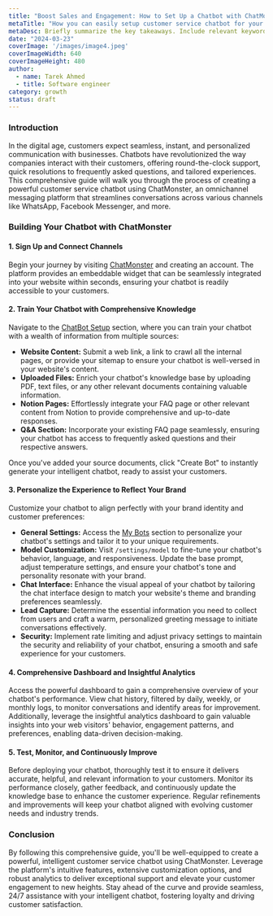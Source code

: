 ```yaml
---
title: "Boost Sales and Engagement: How to Set Up a Chatbot with ChatMonster"
metaTitle: "How you can easily setup customer service chatbot for your website"
metaDesc: Briefly summarize the key takeaways. Include relevant keywords like "customer service chatbot" and "ChatMonster."
date: "2024-03-23"
coverImage: '/images/image4.jpeg'
coverImageWidth: 640
coverImageHeight: 480
author:
  - name: Tarek Ahmed
  - title: Software engineer
category: growth
status: draft
---
```



### Introduction

In the digital age, customers expect seamless, instant, and personalized communication with businesses. Chatbots have revolutionized the way companies interact with their customers, offering round-the-clock support, quick resolutions to frequently asked questions, and tailored experiences. This comprehensive guide will walk you through the process of creating a powerful customer service chatbot using ChatMonster, an omnichannel messaging platform that streamlines conversations across various channels like WhatsApp, Facebook Messenger, and more.

### Building Your Chatbot with ChatMonster

#### 1. Sign Up and Connect Channels

Begin your journey by visiting [ChatMonster](https://www.chatmonster.co/) and creating an account. The platform provides an embeddable widget that can be seamlessly integrated into your website within seconds, ensuring your chatbot is readily accessible to your customers.

#### 2. Train Your Chatbot with Comprehensive Knowledge

Navigate to the [ChatBot Setup](https://www.chatmonster.co/chatbot/setup) section, where you can train your chatbot with a wealth of information from multiple sources:

- **Website Content:** Submit a web link, a link to crawl all the internal pages, or provide your sitemap to ensure your chatbot is well-versed in your website's content.
- **Uploaded Files:** Enrich your chatbot's knowledge base by uploading PDF, text files, or any other relevant documents containing valuable information.
- **Notion Pages:** Effortlessly integrate your FAQ page or other relevant content from Notion to provide comprehensive and up-to-date responses.
- **Q&A Section:** Incorporate your existing FAQ page seamlessly, ensuring your chatbot has access to frequently asked questions and their respective answers.

Once you've added your source documents, click "Create Bot" to instantly generate your intelligent chatbot, ready to assist your customers.

#### 3. Personalize the Experience to Reflect Your Brand

Customize your chatbot to align perfectly with your brand identity and customer preferences:

- **General Settings:** Access the [My Bots](https://www.chatmonster.co/chatbot) section to personalize your chatbot's settings and tailor it to your unique requirements.
- **Model Customization:** Visit `/settings/model` to fine-tune your chatbot's behavior, language, and responsiveness. Update the base prompt, adjust temperature settings, and ensure your chatbot's tone and personality resonate with your brand.
- **Chat Interface:** Enhance the visual appeal of your chatbot by tailoring the chat interface design to match your website's theme and branding preferences seamlessly.
- **Lead Capture:** Determine the essential information you need to collect from users and craft a warm, personalized greeting message to initiate conversations effectively.
- **Security:** Implement rate limiting and adjust privacy settings to maintain the security and reliability of your chatbot, ensuring a smooth and safe experience for your customers.

#### 4. Comprehensive Dashboard and Insightful Analytics

Access the powerful dashboard to gain a comprehensive overview of your chatbot's performance. View chat history, filtered by daily, weekly, or monthly logs, to monitor conversations and identify areas for improvement. Additionally, leverage the insightful analytics dashboard to gain valuable insights into your web visitors' behavior, engagement patterns, and preferences, enabling data-driven decision-making.

#### 5. Test, Monitor, and Continuously Improve

Before deploying your chatbot, thoroughly test it to ensure it delivers accurate, helpful, and relevant information to your customers. Monitor its performance closely, gather feedback, and continuously update the knowledge base to enhance the customer experience. Regular refinements and improvements will keep your chatbot aligned with evolving customer needs and industry trends.

### Conclusion

By following this comprehensive guide, you'll be well-equipped to create a powerful, intelligent customer service chatbot using ChatMonster. Leverage the platform's intuitive features, extensive customization options, and robust analytics to deliver exceptional support and elevate your customer engagement to new heights. Stay ahead of the curve and provide seamless, 24/7 assistance with your intelligent chatbot, fostering loyalty and driving customer satisfaction.